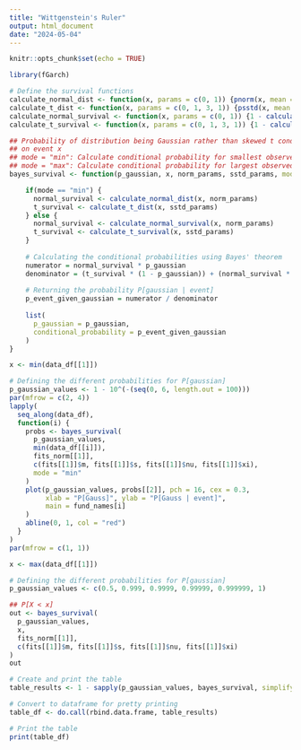 ```yaml
---
title: "Wittgenstein's Ruler"
output: html_document
date: "2024-05-04"
---
```


```r
knitr::opts_chunk$set(echo = TRUE)
```

```r
library(fGarch)
```


```r
# Define the survival functions
calculate_normal_dist <- function(x, params = c(0, 1)) {pnorm(x, mean = params[1], sd = params[2])}
calculate_t_dist <- function(x, params = c(0, 1, 3, 1)) {psstd(x, mean = params[1], sd = params[2], nu = params[3], xi = params[4])}
calculate_normal_survival <- function(x, params = c(0, 1)) {1 - calculate_normal_dist(x, params)}
calculate_t_survival <- function(x, params = c(0, 1, 3, 1)) {1 - calculate_t_dist(x, params)}

## Probability of distribution being Gaussian rather than skewed t conditional 
## on event x
## mode = "min": Calculate conditional probability for smallest observed value or less
## mode = "max": Calculate conditional probability for largest observed value or more
bayes_survival <- function(p_gaussian, x, norm_params, sstd_params, mode = "min") {

    if(mode == "min") {
      normal_survival <- calculate_normal_dist(x, norm_params)
      t_survival <- calculate_t_dist(x, sstd_params)
    } else {
      normal_survival <- calculate_normal_survival(x, norm_params)
      t_survival <- calculate_t_survival(x, sstd_params)
    }
  
    # Calculating the conditional probabilities using Bayes' theorem
    numerator = normal_survival * p_gaussian
    denominator = (t_survival * (1 - p_gaussian)) + (normal_survival * p_gaussian)
    
    # Returning the probability P[gaussian | event]
    p_event_given_gaussian = numerator / denominator
    
    list(
      p_gaussian = p_gaussian,
      conditional_probability = p_event_given_gaussian
    )
}
```

```r
x <- min(data_df[[1]])

# Defining the different probabilities for P[gaussian]
p_gaussian_values <- 1 - 10^(-(seq(0, 6, length.out = 100)))
par(mfrow = c(2, 4))
lapply(
  seq_along(data_df),
  function(i) {
    probs <- bayes_survival(
      p_gaussian_values, 
      min(data_df[[i]]),
      fits_norm[[1]],
      c(fits[[1]]$m, fits[[1]]$s, fits[[1]]$nu, fits[[1]]$xi),
      mode = "min"
    )
    plot(p_gaussian_values, probs[[2]], pch = 16, cex = 0.3, 
         xlab = "P[Gauss]", ylab = "P[Gauss | event]",
         main = fund_names[i]
    )
    abline(0, 1, col = "red")
  }
)
par(mfrow = c(1, 1))
```


```r
x <- max(data_df[[1]])

# Defining the different probabilities for P[gaussian]
p_gaussian_values <- c(0.5, 0.999, 0.9999, 0.99999, 0.999999, 1)

## P[X < x]
out <- bayes_survival(
  p_gaussian_values, 
  x,
  fits_norm[[1]],
  c(fits[[1]]$m, fits[[1]]$s, fits[[1]]$nu, fits[[1]]$xi)
)
out
```



```r
# Create and print the table
table_results <- 1 - sapply(p_gaussian_values, bayes_survival, simplify = FALSE, x = x)

# Convert to dataframe for pretty printing
table_df <- do.call(rbind.data.frame, table_results)

# Print the table
print(table_df)
```



